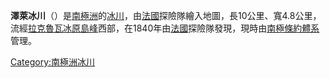 {{coord|66|52|S|141|10|E|type:glacier_region:AQ|display=title}}

'''澤萊冰川'''（{{lang-fr|Zélée Glacier}}）是[[南極洲|南極洲]]的[[冰川|冰川]]，由[[法國|法國]]探險隊繪入地圖，長10公里、寬4.8公里，流經[[拉克魯瓦冰原島峰|拉克魯瓦冰原島峰]]西部，在1840年由[[法國|法國]]探險隊發現，現時由[[南極條約體系|南極條約體系]]管理。

{{DEFAULTSORT:Zelee Glacier}}
[[Category:南極洲冰川|Category:南極洲冰川]]


{{AdélieLand-geo-stub}}